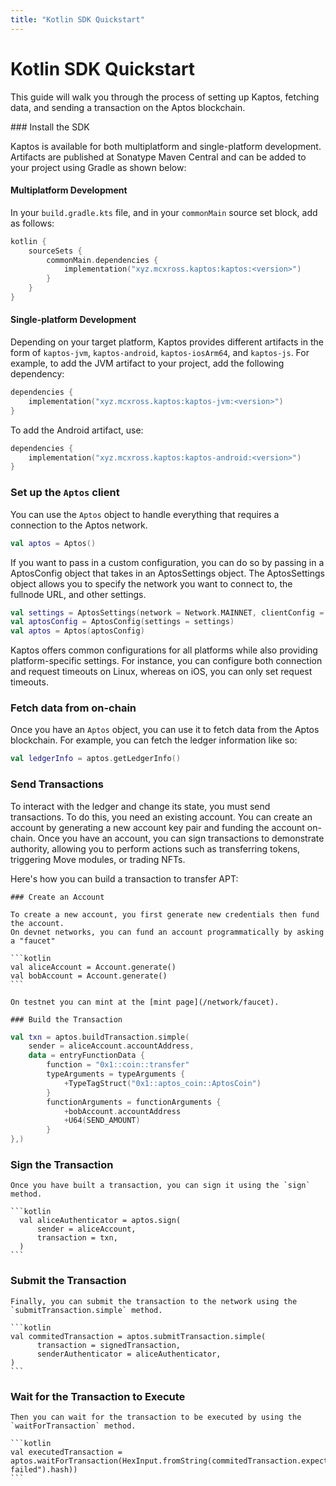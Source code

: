 ```yaml
---
title: "Kotlin SDK Quickstart"
---
```



# Kotlin SDK Quickstart

This guide will walk you through the process of setting up Kaptos,
fetching data, and sending a transaction on the Aptos blockchain.

<Steps>
### Install the SDK

Kaptos is available for both multiplatform and single-platform development.
Artifacts are published at Sonatype Maven Central and can be added to your
project using Gradle as shown below:

#### Multiplatform Development
In your `build.gradle.kts` file, and in your `commonMain` source set block, add as follows:
```kotlin
kotlin {
    sourceSets {
        commonMain.dependencies {
            implementation("xyz.mcxross.kaptos:kaptos:<version>")
        }
    }
}
```

#### Single-platform Development

Depending on your target platform, Kaptos provides different artifacts in the
form of `kaptos-jvm`, `kaptos-android`, `kaptos-iosArm64`, and `kaptos-js`.
For example, to add the JVM artifact to your project, add the following dependency:
```kotlin
dependencies {
    implementation("xyz.mcxross.kaptos:kaptos-jvm:<version>")
}
```

To add the Android artifact, use:
```kotlin
dependencies {
    implementation("xyz.mcxross.kaptos:kaptos-android:<version>")
}
```


### Set up the `Aptos` client

You can use the `Aptos` object to handle everything that requires a connection
to the Aptos network.

```kotlin
val aptos = Aptos()
```
If you want to pass in a custom configuration, you can do so by passing in a
AptosConfig object that takes in an AptosSettings object. The AptosSettings object
allows you to specify the network you want to connect to, the fullnode URL, and
other settings.

```kotlin
val settings = AptosSettings(network = Network.MAINNET, clientConfig = ClientConfig(maxRetries = 10))
val aptosConfig = AptosConfig(settings = settings)
val aptos = Aptos(aptosConfig)
```

<Callout type="info" emoji="ℹ️">
    Kaptos offers common configurations for all platforms while also providing
    platform-specific settings. For instance, you can configure both connection
    and request timeouts on Linux, whereas on iOS, you can only set request timeouts.
</Callout>

### Fetch data from on-chain
  Once you have an `Aptos` object, you can use it to fetch data from the Aptos blockchain.
  For example, you can fetch the ledger information like so:

  ```kotlin
  val ledgerInfo = aptos.getLedgerInfo()
  ```
### Send Transactions
  To interact with the ledger and change its state, you must send transactions.
  To do this, you need an existing account. You can create an account by
  generating a new account key pair and funding the account on-chain.
  Once you have an account, you can sign transactions to demonstrate authority,
  allowing you to perform actions such as transferring tokens, triggering Move
  modules, or trading NFTs.

  Here's how you can build a transaction to transfer APT:

  <Steps>

    ### Create an Account

    To create a new account, you first generate new credentials then fund the account.
    On devnet networks, you can fund an account programmatically by asking a "faucet"

    ```kotlin
    val aliceAccount = Account.generate()
    val bobAccount = Account.generate()
    ```

    On testnet you can mint at the [mint page](/network/faucet).

    ### Build the Transaction

  ```kotlin
  val txn = aptos.buildTransaction.simple(
      sender = aliceAccount.accountAddress,
      data = entryFunctionData {
          function = "0x1::coin::transfer"
          typeArguments = typeArguments {
              +TypeTagStruct("0x1::aptos_coin::AptosCoin")
          }
          functionArguments = functionArguments {
              +bobAccount.accountAddress
              +U64(SEND_AMOUNT)
          }
  },)
  ```

  ### Sign the Transaction
    Once you have built a transaction, you can sign it using the `sign` method.

    ```kotlin
      val aliceAuthenticator = aptos.sign(
          sender = aliceAccount,
          transaction = txn,
      )
    ```

  ### Submit the Transaction
    Finally, you can submit the transaction to the network using the `submitTransaction.simple` method.

    ```kotlin
    val commitedTransaction = aptos.submitTransaction.simple(
          transaction = signedTransaction,
          senderAuthenticator = aliceAuthenticator,
    )
    ```

  ### Wait for the Transaction to Execute
    Then you can wait for the transaction to be executed by using the `waitForTransaction` method.

    ```kotlin
    val executedTransaction = aptos.waitForTransaction(HexInput.fromString(commitedTransaction.expect("Transaction failed").hash))
    ```
  </Steps>
</Steps>
